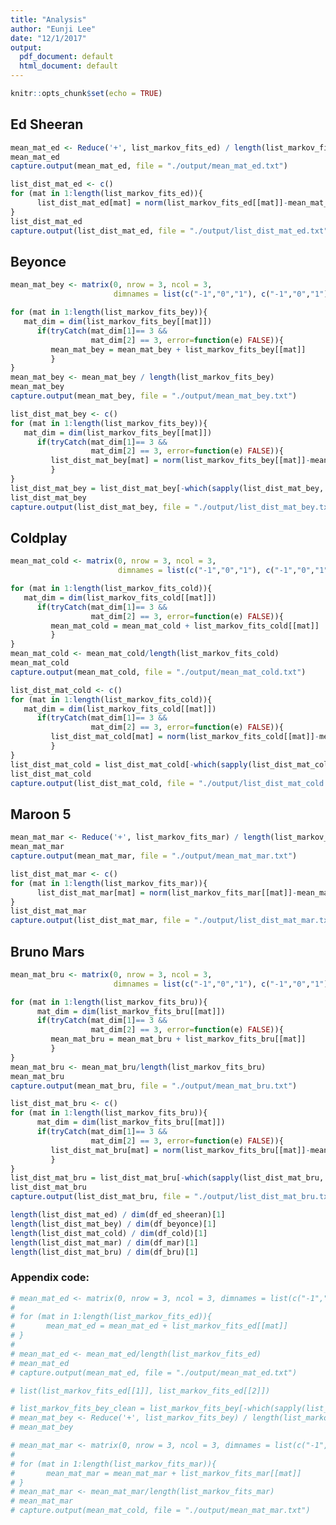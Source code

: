 ```yaml
---
title: "Analysis"
author: "Eunji Lee"
date: "12/1/2017"
output:
  pdf_document: default
  html_document: default
---
```


```r
knitr::opts_chunk$set(echo = TRUE)
```

## Ed Sheeran

```r
mean_mat_ed <- Reduce('+', list_markov_fits_ed) / length(list_markov_fits_ed)
mean_mat_ed
capture.output(mean_mat_ed, file = "./output/mean_mat_ed.txt")
```


```r
list_dist_mat_ed <- c()
for (mat in 1:length(list_markov_fits_ed)){
      list_dist_mat_ed[mat] = norm(list_markov_fits_ed[[mat]]-mean_mat_ed, "2")
}  
list_dist_mat_ed
capture.output(list_dist_mat_ed, file = "./output/list_dist_mat_ed.txt")
```


## Beyonce

```r
mean_mat_bey <- matrix(0, nrow = 3, ncol = 3, 
                       dimnames = list(c("-1","0","1"), c("-1","0","1")))

for (mat in 1:length(list_markov_fits_bey)){
   mat_dim = dim(list_markov_fits_bey[[mat]])
      if(tryCatch(mat_dim[1]== 3 && 
                  mat_dim[2] == 3, error=function(e) FALSE)){
         mean_mat_bey = mean_mat_bey + list_markov_fits_bey[[mat]]
         }
}  
mean_mat_bey <- mean_mat_bey / length(list_markov_fits_bey)
mean_mat_bey
capture.output(mean_mat_bey, file = "./output/mean_mat_bey.txt")
```


```r
list_dist_mat_bey <- c()
for (mat in 1:length(list_markov_fits_bey)){
   mat_dim = dim(list_markov_fits_bey[[mat]])
      if(tryCatch(mat_dim[1]== 3 && 
                  mat_dim[2] == 3, error=function(e) FALSE)){
         list_dist_mat_bey[mat] = norm(list_markov_fits_bey[[mat]]-mean_mat_bey, "2")
         }
}  
list_dist_mat_bey = list_dist_mat_bey[-which(sapply(list_dist_mat_bey, is.na))]
list_dist_mat_bey
capture.output(list_dist_mat_bey, file = "./output/list_dist_mat_bey.txt")
```


## Coldplay

```r
mean_mat_cold <- matrix(0, nrow = 3, ncol = 3, 
                        dimnames = list(c("-1","0","1"), c("-1","0","1")))

for (mat in 1:length(list_markov_fits_cold)){
   mat_dim = dim(list_markov_fits_cold[[mat]])
      if(tryCatch(mat_dim[1]== 3 && 
                  mat_dim[2] == 3, error=function(e) FALSE)){
         mean_mat_cold = mean_mat_cold + list_markov_fits_cold[[mat]]
         }
}  
mean_mat_cold <- mean_mat_cold/length(list_markov_fits_cold)
mean_mat_cold
capture.output(mean_mat_cold, file = "./output/mean_mat_cold.txt")
```

```r
list_dist_mat_cold <- c()
for (mat in 1:length(list_markov_fits_cold)){
   mat_dim = dim(list_markov_fits_cold[[mat]])
      if(tryCatch(mat_dim[1]== 3 && 
                  mat_dim[2] == 3, error=function(e) FALSE)){
         list_dist_mat_cold[mat] = norm(list_markov_fits_cold[[mat]]-mean_mat_cold, "2")
         }
}  
list_dist_mat_cold = list_dist_mat_cold[-which(sapply(list_dist_mat_cold, is.na))]
list_dist_mat_cold
capture.output(list_dist_mat_cold, file = "./output/list_dist_mat_cold.txt")
```


## Maroon 5

```r
mean_mat_mar <- Reduce('+', list_markov_fits_mar) / length(list_markov_fits_mar)
mean_mat_mar
capture.output(mean_mat_mar, file = "./output/mean_mat_mar.txt")
```


```r
list_dist_mat_mar <- c()
for (mat in 1:length(list_markov_fits_mar)){
      list_dist_mat_mar[mat] = norm(list_markov_fits_mar[[mat]]-mean_mat_mar, "2")
}  
list_dist_mat_mar
capture.output(list_dist_mat_mar, file = "./output/list_dist_mat_mar.txt")
```


## Bruno Mars

```r
mean_mat_bru <- matrix(0, nrow = 3, ncol = 3, 
                       dimnames = list(c("-1","0","1"), c("-1","0","1")))

for (mat in 1:length(list_markov_fits_bru)){
      mat_dim = dim(list_markov_fits_bru[[mat]])
      if(tryCatch(mat_dim[1]== 3 && 
                  mat_dim[2] == 3, error=function(e) FALSE)){
         mean_mat_bru = mean_mat_bru + list_markov_fits_bru[[mat]]
         }
}  
mean_mat_bru <- mean_mat_bru/length(list_markov_fits_bru)
mean_mat_bru
capture.output(mean_mat_bru, file = "./output/mean_mat_bru.txt")
```

```r
list_dist_mat_bru <- c()
for (mat in 1:length(list_markov_fits_bru)){
      mat_dim = dim(list_markov_fits_bru[[mat]])
      if(tryCatch(mat_dim[1]== 3 && 
                  mat_dim[2] == 3, error=function(e) FALSE)){
         list_dist_mat_bru[mat] = norm(list_markov_fits_bru[[mat]]-mean_mat_bru, "2")
         }
}  
list_dist_mat_bru = list_dist_mat_bru[-which(sapply(list_dist_mat_bru, is.na))]
list_dist_mat_bru
capture.output(list_dist_mat_bru, file = "./output/list_dist_mat_bru.txt")
```

```r
length(list_dist_mat_ed) / dim(df_ed_sheeran)[1]
length(list_dist_mat_bey) / dim(df_beyonce)[1]
length(list_dist_mat_cold) / dim(df_cold)[1]
length(list_dist_mat_mar) / dim(df_mar)[1]
length(list_dist_mat_bru) / dim(df_bru)[1]
```


### Appendix code:

```r
# mean_mat_ed <- matrix(0, nrow = 3, ncol = 3, dimnames = list(c("-1","0","1"), c("-1","0","1")))
# 
# for (mat in 1:length(list_markov_fits_ed)){ 
#       mean_mat_ed = mean_mat_ed + list_markov_fits_ed[[mat]]
# }
# 
# mean_mat_ed <- mean_mat_ed/length(list_markov_fits_ed)
# mean_mat_ed
# capture.output(mean_mat_ed, file = "./output/mean_mat_ed.txt")
```

```r
# list(list_markov_fits_ed[[1]], list_markov_fits_ed[[2]])
```

```r
# list_markov_fits_bey_clean = list_markov_fits_bey[-which(sapply(list_markov_fits_bey, dim != c(3, 3)))]
# mean_mat_bey <- Reduce('+', list_markov_fits_bey) / length(list_markov_fits_bey)
# mean_mat_bey
```

```r
# mean_mat_mar <- matrix(0, nrow = 3, ncol = 3, dimnames = list(c("-1","0","1"), c("-1","0","1")))
# 
# for (mat in 1:length(list_markov_fits_mar)){
#       mean_mat_mar = mean_mat_mar + list_markov_fits_mar[[mat]]
# }  
# mean_mat_mar <- mean_mat_mar/length(list_markov_fits_mar)
# mean_mat_mar
# capture.output(mean_mat_cold, file = "./output/mean_mat_mar.txt")
```